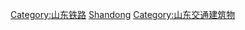 {{Commonscat|Train stations in Shandong}}
[[Category:山东铁路|Category:山东铁路]]
[[Category:中國大陸各行政區鐵路車站|Shandong]]
[[Category:山东交通建筑物|Category:山东交通建筑物]]